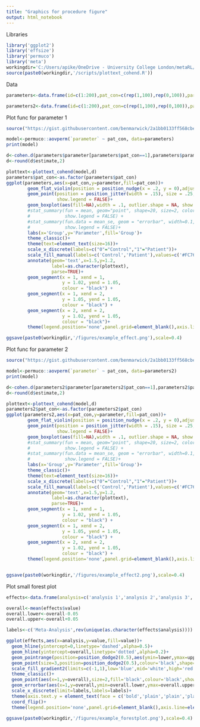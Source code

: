 ```yaml
---
title: "Graphics for procedure figure"
output: html_notebook
---
```


Libraries

```r
library('ggplot2')
library('effsize')
library('permuco')
library('meta')
workingdir='C:/Users/apike/OneDrive - University College London/metaRL/'
source(paste0(workingdir,'/scripts/plottext_cohend.R'))

```

Data
```r
parameters<-data.frame(id=c(1:200),pat_con=c(rep(1,100),rep(0,100)),parameter=c(rbeta(200,1,3)))

parameters2<-data.frame(id=c(1:200),pat_con=c(rep(1,100),rep(0,100)),parameter=c(rbeta(100,1,3),rbeta(100,2,3)))

```

Plot func for parameter 1

```r
source("https://gist.githubusercontent.com/benmarwick/2a1bb0133ff568cbe28d/raw/fb53bd97121f7f9ce947837ef1a4c65a73bffb3f/geom_flat_violin.R")

model<-permuco::aovperm(`parameter` ~ pat_con, data=parameters)
print(model)

d<-cohen.d(parameters$parameter[parameters$pat_con==1],parameters$parameter[parameters$pat_con==0])
d<-round(d$estimate,2)

plottext<-plottext_cohend(model,d)
parameters$pat_con<-as.factor(parameters$pat_con)
ggplot(parameters,aes(x=pat_con,y=parameter,fill=pat_con))+
        geom_flat_violin(position = position_nudge(x = .2, y = 0),adjust = 2)+
        geom_point(position = position_jitter(width = .15), size = .25, alpha = 0.1,
                   show.legend = FALSE)+
        geom_boxplot(aes(fill=NA),width = .1, outlier.shape = NA, show.legend=FALSE) +
        #stat_summary(fun = mean, geom="point", shape=20, size=2, color="black",
        #             show.legend = FALSE) +
        #stat_summary(fun.data = mean_se, geom = "errorbar", width=0.1,
        #             show.legend = FALSE)+
        labs(x='Group',y='Parameter',fill='Group')+
        theme_classic()+
        theme(text=element_text(size=16))+
        scale_x_discrete(labels=c("0"="Control","1"="Patient"))+
        scale_fill_manual(labels=c('Control','Patient'),values=c('#FC766AFF','#5B84B1FF'))+
        annotate(geom='text',x=1.5,y=1.2,
                 label=as.character(plottext),
                 parse=TRUE)+
        geom_segment(x = 1, xend = 1, 
                     y = 1.02, yend = 1.05,
                     colour = "black") +
        geom_segment(x = 1, xend = 2, 
                     y = 1.05, yend = 1.05,
                     colour = "black") +
        geom_segment(x = 2, xend = 2, 
                     y = 1.02, yend = 1.05,
                     colour = "black")+
        theme(legend.position='none',panel.grid=element_blank(),axis.line=element_blank(),axis.ticks=element_blank(),axis.text.y=element_blank(),axis.title=element_blank())

ggsave(paste0(workingdir,'/figures/example_effect.png'),scale=0.4)


```

Plot func for parameter 2
```r
source("https://gist.githubusercontent.com/benmarwick/2a1bb0133ff568cbe28d/raw/fb53bd97121f7f9ce947837ef1a4c65a73bffb3f/geom_flat_violin.R")

model<-permuco::aovperm(`parameter` ~ pat_con, data=parameters2)
print(model)

d<-cohen.d(parameters2$parameter[parameters2$pat_con==1],parameters2$parameter[parameters2$pat_con==0])
d<-round(d$estimate,2)

plottext<-plottext_cohend(model,d)
parameters2$pat_con<-as.factor(parameters2$pat_con)
ggplot(parameters2,aes(x=pat_con,y=parameter,fill=pat_con))+
        geom_flat_violin(position = position_nudge(x = .2, y = 0),adjust = 2)+
        geom_point(position = position_jitter(width = .15), size = .25, alpha = 0.1,
                   show.legend = FALSE)+
        geom_boxplot(aes(fill=NA),width = .1, outlier.shape = NA, show.legend=FALSE) +
        #stat_summary(fun = mean, geom="point", shape=20, size=2, color="black",
        #             show.legend = FALSE) +
        #stat_summary(fun.data = mean_se, geom = "errorbar", width=0.1,
        #             show.legend = FALSE)+
        labs(x='Group',y='Parameter',fill='Group')+
        theme_classic()+
        theme(text=element_text(size=16))+
        scale_x_discrete(labels=c("0"="Control","1"="Patient"))+
        scale_fill_manual(labels=c('Control','Patient'),values=c('#FC766AFF','#5B84B1FF'))+
        annotate(geom='text',x=1.5,y=1.2,
                 label=as.character(plottext),
                 parse=TRUE)+
        geom_segment(x = 1, xend = 1, 
                     y = 1.02, yend = 1.05,
                     colour = "black") +
        geom_segment(x = 1, xend = 2, 
                     y = 1.05, yend = 1.05,
                     colour = "black") +
        geom_segment(x = 2, xend = 2, 
                     y = 1.02, yend = 1.05,
                     colour = "black") +
        theme(legend.position='none',panel.grid=element_blank(),axis.line=element_blank(),axis.ticks=element_blank(),axis.text.y=element_blank(),axis.title=element_blank())


ggsave(paste0(workingdir,'/figures/example_effect2.png'),scale=0.4)

```

Plot small forest plot

```r

effects<-data.frame(analysis=c('analysis 1','analysis 2','analysis 3','analysis 4'),value=c(0.1,0.4,0.2,-0.1),lower=c(0.05,0.3,0.16,-0.13),upper=c(0.15,0.5,0.24,-0.07))

overall<-mean(effects$value)
overall.lower<-overall-0.05
overall.upper<-overall+0.05

labels<-c('Meta-Analysis',rev(unique(as.character(effects$analysis))))

ggplot(effects,aes(x=analysis,y=value,fill=value))+
  geom_hline(yintercept=0,linetype='dashed',alpha=0.5)+
  geom_hline(yintercept=overall,linetype='dotted',alpha=0.2)+
  geom_pointrange(position=position_dodge2(0.5),aes(ymin=lower,ymax=upper),show.legend = FALSE)+
  geom_point(size=3,position=position_dodge2(0.5),colour='black',shape=21)+
  scale_fill_gradient2(limits=c(-1,1),low='blue',mid='white',high='red',midpoint=0)+
  theme_classic()+
  geom_point(aes(x=1,y=overall),size=2,fill='black',colour='black',show.legend=FALSE,shape=16)+
  geom_errorbar(aes(x=1,y=overall,ymin=overall.lower,ymax=overall.upper),colour='black',show.legend=FALSE,width=0)+
  scale_x_discrete(limit=labels,labels=labels)+
  theme(axis.text.y = element_text(face = c('bold','plain','plain','plain','plain')))+
  coord_flip()+
  theme(legend.position='none',panel.grid=element_blank(),axis.line=element_blank(),axis.ticks=element_blank(),axis.title=element_blank())

ggsave(paste0(workingdir,'/figures/example_forestplot.png'),scale=0.4)

```

